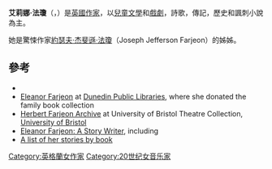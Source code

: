 {{Infobox writer <!-- for more information see [[:Template:Infobox_writer/doc|:Template:Infobox writer/doc]] -->
| image       = Eleanor Farjeon (Элеанор Фарджон).jpg
| imagesize =
| alt =
| caption     = 1899年的艾莉娜·法瓊
| birth_name  = Eleanor Farjeon
| birth_date  = {{birth date|1881|2|13|df=yes}}
| birth_place = {{UK}}[[倫敦|倫敦]]
| death_date  = {{death date and age|1965|6|5|1881|2|13|df=yes}}
| death_place ={{UK}}[[倫敦|倫敦]][[漢普斯特德|漢普斯特德]]
| pseudonym   = Tomfool，Merry Andrew，Chimaera
| occupation  =
| nationality = {{UK}}
| period      = 1908–58
| alma_mater =
| genre       =[[兒童文學|兒童文學]]
| notableworks= 破曉
| awards      = {{awd |[[卡內基獎章|卡內基獎章]] |1955}} {{awd |[[安徒生獎|安徒生獎]] |1956}}
}}
'''艾莉娜·法瓊'''（{{lang|en|Eleanor Farjeon}}，{{bd|1881年|2月13日|1965年|6月5日}}）是[[英國|英國]][[作家|作家]]，以[[兒童文學|兒童文學]]和[[戲劇|戲劇]]，詩歌，傳記，歷史和諷刺小說為主。

她是驚悚作家[[約瑟夫·杰斐遜·法瓊|約瑟夫·杰斐遜·法瓊]]（Joseph Jefferson Farjeon）的姊姊。

==參考==
{{Library resources box|by=yes|onlinebooksby=yes|viaf=44768621}}
{{wikiquote}}

* {{gutenberg author| id=Eleanor+Farjeon | name=Eleanor Farjeon}}
* [http://www.dunedinlibraries.govt.nz/heritage/donors/eleanor-farjeon Eleanor Farjeon] at [[Dunedin_Public_Libraries|Dunedin Public Libraries]], where she donated the family book collection <!-- 200+ published books written by family members if i understand -->
*[https://web.archive.org/web/20070701194143/http://www.bris.ac.uk/theatrecollection/farjeon.html Herbert Farjeon Archive] at University of Bristol Theatre Collection, [[University_of_Bristol|University of Bristol]] 
* [http://www.eldrbarry.net/rabb/farj/farj.htm Eleanor Farjeon: A Story Writer], including 
* [http://www.eldrbarry.net/rabb/farj/farjlist.htm A list of her stories by book]

{{Authority control}}

{{汉斯·克里斯蒂安·安徒生奖}}
{{Authority control}}
{{DEFAULTSORT:Farjeon, Eleanor}}
[[Category:英格蘭女作家|Category:英格蘭女作家]]
[[Category:20世纪女音乐家|Category:20世纪女音乐家]]